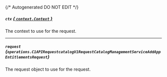 {/* Autogenerated DO NOT EDIT  */}

##### `ctx` [*{ `context.Context` }*](https://pkg.go.dev/context#Context)
The context to use for the request.

---
##### `request` *{`operations.C1APIRequestcatalogV1RequestCatalogManagementServiceAddAppEntitlementsRequest`}*
The request object to use for the request.

<Collapsible openLabel={Labels.showProperties} closeLabel={Labels.hideProperties}>
  <C1APIRequestcatalogV1RequestCatalogManagementServiceAddAppEntitlementsRequest />
</Collapsible>

